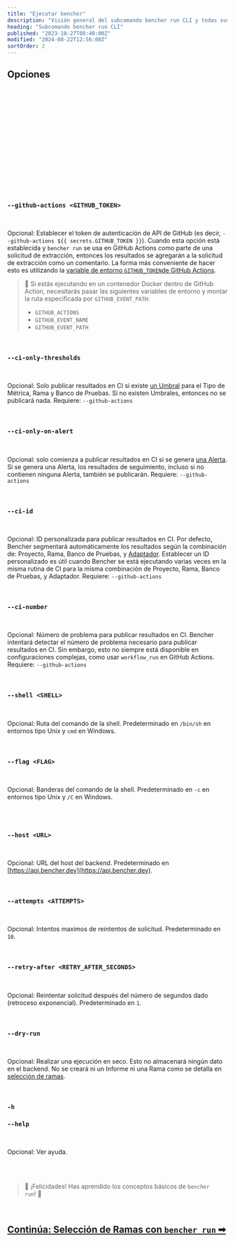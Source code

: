 ```yaml
---
title: "Ejecutar bencher"
description: "Visión general del subcomando bencher run CLI y todas sus banderas, argumentos y características"
heading: "Subcomando bencher run CLI"
published: "2023-10-27T08:40:00Z"
modified: "2024-08-22T12:56:00Z"
sortOrder: 2
---
```




<Intro />

<Cmd />

<BenchmarkCommand />

## Opciones

<Project />

<br />

<Token />

<br />

<BranchSelection />

<br />

<Hash />

<br />

<NoHash />

<br />

<Testbed />

<br />

<Adapters />

<br />

<Iter />

<br />

<Fold />

<br />

<Backdate />

<br />

<AllowFailure />

<br />

<Err />

<br />

<Format />

<br />

<Quiet />

<br />

### `--github-actions <GITHUB_TOKEN>`

<br />

Opcional: Establecer el token de autenticación de API de GitHub (es decir, `--github-actions ${{ secrets.GITHUB_TOKEN }}`).
Cuando esta opción está establecida y `bencher run` se usa en GitHub Actions como parte de una solicitud de extracción,
entonces los resultados se agregarán a la solicitud de extracción como un comentario.
La forma más conveniente de hacer esto es utilizando la [variable de entorno `GITHUB_TOKEN`de GitHub Actions](https://docs.github.com/es/actions/security-guides/automatic-token-authentication).

> 🐰 Si estás ejecutando en un contenedor Docker dentro de GitHub Action, necesitarás pasar las siguientes variables de entorno y montar la ruta especificada por `GITHUB_EVENT_PATH`:
> - `GITHUB_ACTIONS`
> - `GITHUB_EVENT_NAME`
> - `GITHUB_EVENT_PATH`

<br />

### `--ci-only-thresholds`

<br />

Opcional: Solo publicar resultados en CI si existe [un Umbral](/es/docs/explanation/thresholds/) para el Tipo de Métrica, Rama y Banco de Pruebas.
Si no existen Umbrales, entonces no se publicará nada.
Requiere: `--github-actions`

<br />

### `--ci-only-on-alert`

<br />

Opcional: solo comienza a publicar resultados en CI si se genera [una Alerta](/es/docs/explanation/thresholds/).
Si se genera una Alerta, los resultados de seguimiento, incluso si no contienen ninguna Alerta, también se publicarán.
Requiere: `--github-actions`

<br />

### `--ci-id`

<br />

Opcional: ID personalizada para publicar resultados en CI.
Por defecto, Bencher segmentará automáticamente los resultados según la combinación de: Proyecto, Rama, Banco de Pruebas, y [Adaptador](/es/docs/explanation/adapters/).
Establecer un ID personalizado es útil cuando Bencher se está ejecutando varias veces en la misma rutina de CI para la misma combinación de Proyecto, Rama, Banco de Pruebas, y Adaptador.
Requiere: `--github-actions`

<br/>

### `--ci-number`

<br />

Opcional: Número de problema para publicar resultados en CI.
Bencher intentará detectar el número de problema necesario para publicar resultados en CI.
Sin embargo, esto no siempre está disponible en configuraciones complejas, como usar `workflow_run` en GitHub Actions.
Requiere: `--github-actions`

<br/>

### `--shell <SHELL>`

<br />

Opcional: Ruta del comando de la shell. Predeterminado en `/bin/sh` en entornos tipo Unix y `cmd` en Windows.

<br />

### `--flag <FLAG>`

<br />

Opcional: Banderas del comando de la shell. Predeterminado en `-c` en entornos tipo Unix y `/C` en Windows.

<br />

<Exec />

<br />

### `--host <URL>`

<br />

Opcional: URL del host del backend. Predeterminado en [https://api.bencher.dev](https://api.bencher.dev).

<br />

### `--attempts <ATTEMPTS>`

<br />

Opcional: Intentos maximos de reintentos de solicitud. Predeterminado en `10`.

<br />


### `--retry-after <RETRY_AFTER_SECONDS>`

<br />

Opcional: Reintentar solicitud después del número de segundos dado (retroceso exponencial). Predeterminado en `1`.

<br />

### `--dry-run`

<br />

Opcional: Realizar una ejecución en seco. Esto no almacenará ningún dato en el backend.
No se creará ni un Informe ni una Rama como se detalla en [selección de ramas](/es/docs/explanation/branch-selection/).

<br />

### `-h`
### `--help`

<br />

Opcional: Ver ayuda.

<br />
<br />

> 🐰 ¡Felicidades! Has aprendido los conceptos básicos de <code>bencher run</code>! 🎉

<br/>

<h2><a href="/es/docs/explanation/branch-selection/">Continúa: Selección de Ramas con <code>bencher run</code> ➡</a></h2>